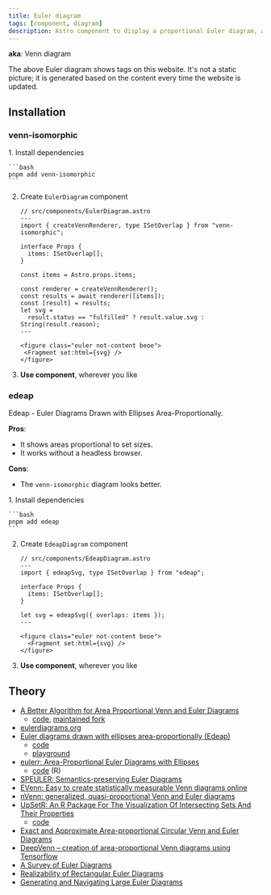 ```yaml
---
title: Euler diagram
tags: [component, diagram]
description: Astro component to display a proportional Euler diagram, also known as a Venn diagram. Useful for visualizing the intersections of sets
---
```



<EulerTagsDiagram />

**aka**: Venn diagram

The above Euler diagram shows tags on this website. It's not a static picture; it is generated based on the content every time the website is updated.

## Installation


### venn-isomorphic

<Steps>
1. Install dependencies

    ```bash
    pnpm add venn-isomorphic
    ```

2. Create `EulerDiagram` component

   ```astro
   // src/components/EulerDiagram.astro
   ---
   import { createVennRenderer, type ISetOverlap } from "venn-isomorphic";

   interface Props {
     items: ISetOverlap[];
   }

   const items = Astro.props.items;

   const renderer = createVennRenderer();
   const results = await renderer([items]);
   const [result] = results;
   let svg =
     result.status == "fulfilled" ? result.value.svg : String(result.reason);
   ---

   <figure class="euler not-content beoe">
    <Fragment set:html={svg} />
   </figure>
   ```

3. **Use component**, wherever you like

</Steps>

### edeap


<EdeapTagsDiagram />

Edeap - Euler Diagrams Drawn with Ellipses Area-Proportionally.

**Pros**:

- It shows areas proportional to set sizes.
- It works without a headless browser.

**Cons**:

- The `venn-isomorphic` diagram looks better.

<Steps>
1. Install dependencies

    ```bash
    pnpm add edeap
    ```

2. Create `EdeapDiagram` component

   ```astro
   // src/components/EdeapDiagram.astro
   ---
   import { edeapSvg, type ISetOverlap } from "edeap";

   interface Props {
     items: ISetOverlap[];
   }

   let svg = edeapSvg({ overlaps: items });
   ---

   <figure class="euler not-content beoe">
     <Fragment set:html={svg} />
   </figure>
   ```

3. **Use component**, wherever you like

</Steps>

## Theory

- [A Better Algorithm for Area Proportional Venn and Euler Diagrams](https://www.benfrederickson.com/better-venn-diagrams/)
  - [code](https://github.com/benfred/venn.js), [maintained fork](https://github.com/upsetjs/venn.js)
- [eulerdiagrams.org](https://www.eulerdiagrams.org/)
- [Euler diagrams drawn with ellipses area-proportionally (Edeap)](https://bmcbioinformatics.biomedcentral.com/articles/10.1186/s12859-021-04121-8)
  - [code](https://github.com/mjwybrow/edeap)
  - [playground](https://www.eulerdiagrams.org/edeap/)
- [eulerr: Area-Proportional Euler Diagrams with Ellipses](https://lup.lub.lu.se/luur/download?func=downloadFile&recordOId=8934042&fileOId=8934043)
  - [code](https://github.com/jolars/eulerr2017bsc) (R)
- [SPEULER: Semantics-preserving Euler Diagrams](https://www.yunhaiwang.net/Vis2021/speuler/vis21b-sub1477-cam-i7.pdf)
- [EVenn: Easy to create statistically measurable Venn diagrams online](http://www.ehbio.com/test/venn/VennDoc/EVennDoc/index.html)
- [nVenn: generalized, quasi-proportional Venn and Euler diagrams](https://academic.oup.com/bioinformatics/article/34/13/2322/4904268)
- [UpSetR: An R Package For The Visualization Of Intersecting Sets And Their Properties](https://upset.app/)
  - [code](https://upset.js.org/)
- [Exact and Approximate Area-proportional Circular Venn and Euler Diagrams](https://www.cs.uic.edu/~wilkinson/Publications/venneuler.pdf)
- [DeepVenn – creation of area-proportional Venn diagrams using Tensorflow](https://arxiv.org/ftp/arxiv/papers/2210/2210.04597.pdf)
- [A Survey of Euler Diagrams](https://kar.kent.ac.uk/35163/1/JVLC_Euler_Survey.pdf)
- [Realizability of Rectangular Euler Diagrams](https://arxiv.org/pdf/2403.03801.pdf)
- [Generating and Navigating Large Euler Diagrams](https://ceur-ws.org/Vol-1244/ED-paper3.pdf)
